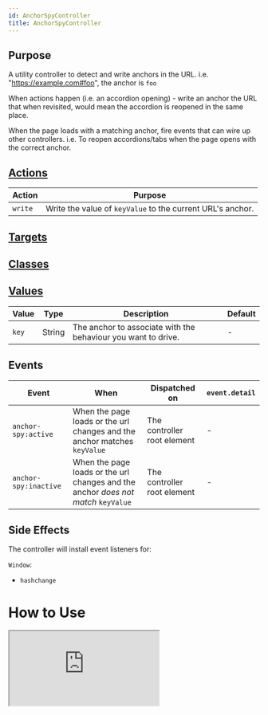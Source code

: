 ```yaml
---
id: AnchorSpyController
title: AnchorSpyController
---
```



## Purpose

A utility controller to detect and write anchors in the URL. i.e. "https://example.com#foo", the anchor is `foo`

When actions happen (i.e. an accordion opening) - write an anchor the URL that when revisited, would mean the accordion is reopened in the same place.

When the page loads with a matching anchor, fire events that can wire up other controllers. i.e. To reopen accordions/tabs when the page opens with the correct anchor.


## [Actions](https://stimulus.hotwire.dev/reference/actions)

| Action | Purpose |
| --- | --- |
| `write` | Write the value of `keyValue` to the current URL's anchor. |


## [Targets](https://stimulus.hotwire.dev/reference/targets)


<NoTargets/>

## [Classes](https://stimulus.hotwire.dev/reference/classes)


<NoClasses/>

## [Values](https://stimulus.hotwire.dev/reference/values)


| Value | Type | Description | Default |
| --- | --- | --- | --- |
| `key` | String | The anchor to associate with the behaviour you want to drive. | - |


## Events

| Event | When | Dispatched on | `event.detail` |
| --- | --- | --- |--- |
|`anchor-spy:active` | When the page loads or the url changes and the anchor matches `keyValue` | The controller root element | - |
|`anchor-spy:inactive` | When the page loads or the url changes and the anchor *does not match* `keyValue` | The controller root element | - |

## Side Effects

The controller will install event listeners for:

`Window`:
- `hashchange`


# How to Use

<iframe
  src="https://codesandbox.io/embed/anchorspycontroller-sithq?fontsize=14&hidenavigation=1&theme=dark"
  style={{width: "100%", height: "500px", border: "0", borderRadius: "4px", overflow: "hidden"}}
  sandbox="allow-forms allow-modals allow-popups allow-presentation allow-same-origin allow-scripts"
/>


